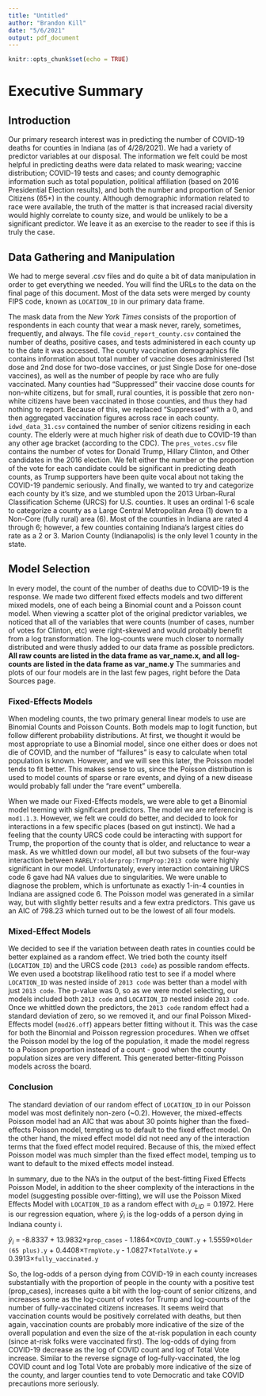 ```yaml
---
title: "Untitled"
author: "Brandon Kill"
date: "5/6/2021"
output: pdf_document
---
```


```r
knitr::opts_chunk$set(echo = TRUE)
```

# Executive Summary
## Introduction
Our primary research interest was in predicting the number of COVID-19 deaths for counties in Indiana (as of 4/28/2021). We had a variety of predictor variables at our disposal. The information we felt could be most helpful in predicting deaths were data related to mask wearing; vaccine distribution; COVID-19 tests and cases; and county demographic information such as total population, political affiliation (based on 2016 Presidential Election results), and both the number and proportion of Senior Citizens (65+) in the county. Although demographic information related to race were available, the truth of the matter is that increased racial diversity would highly correlate to county size, and would be unlikely to be a significant predictor. We leave it as an exercise to the reader to see if this is truly the case.

## Data Gathering and Manipulation
We had to merge several .csv files and do quite a bit of data manipulation in order to get everything we needed. You will find the URLs to the data on the final page of this document. Most of the data sets were merged by county FIPS code, known as `LOCATION_ID` in our primary data frame.  

The mask data from the *New York Times* consists of the proportion of respondents in each county that wear a mask never, rarely, sometimes, frequently, and always. The file `covid_report_county.csv` contained the number of deaths, positive cases, and tests administered in each county up to the date it was accessed.  The county vaccination demographics file contains information about total number of vaccine doses administered (1st dose and 2nd dose for two-dose vaccines, or just Single Dose for one-dose vaccines), as well as the number of people by race who are fully vaccinated.  Many counties had "Suppressed" their vaccine dose counts for non-white citizens, but for small, rural counties, it is possible that zero non-white citizens have been vaccinated in those counties, and thus they had nothing to report. Because of this, we replaced "Suppressed" with a 0, and then aggregated vaccination figures across race in each county.  `idwd_data_31.csv` contained the number of senior citizens residing in each county. The elderly were at much higher risk of death due to COVID-19 than any other age bracket (according to the CDC). The `pres_votes.csv` file contains the number of votes for Donald Trump, Hillary Clinton, and Other candidates in the 2016 election.  We felt either the number or the proportion of the vote for each candidate could be significant in predicting death counts, as Trump supporters have been quite vocal about not taking the COVID-19 pandemic seriously. And finally, we wanted to try and categorize each county by it's size, and we stumbled upon the 2013 Urban-Rural Classification Scheme (URCS) for U.S. counties. It uses an ordinal 1-6 scale to categorize a county as a Large Central Metropolitan Area (1) down to a Non-Core (fully rural) area (6).  Most of the counties in Indiana are rated 4 through 6; however, a few counties containing Indiana's largest cities do rate as a 2 or 3. Marion County (Indianapolis) is the only level 1 county in the state.

## Model Selection
In every model, the count of the number of deaths due to COVID-19 is the response. We made two different fixed effects models and two different mixed models, one of each being a Binomial count and a Poisson count model. When viewing a scatter plot of the original predictor variables, we noticed that all of the variables that were counts (number of cases, number of votes for Clinton, etc) were right-skewed and would probably benefit from a log transformation. The log-counts were much closer to normally distributed and were thusly added to our data frame as possible predictors. **All raw counts are listed in the data frame as var_name.x, and all log-counts are listed in the data frame as var_name.y** The summaries and plots of our four models are in the last few pages, right before the Data Sources page.

### Fixed-Effects Models
When modeling counts, the two primary general linear models to use are Binomial Counts and Poisson Counts. Both models map to logit function, but follow different probability distributions. At first, we thought it would be most appropriate to use a Binomial model, since one either does or does not die of COVID, and the number of "failures" is easy to calculate when total population is known.  However, and we will see this later, the Poisson model tends to fit better.  This makes sense to us, since the Poisson distribution is used to model counts of sparse or rare events, and dying of a new disease would probably fall under the "rare event" umberella.

When we made our Fixed-Effects models, we were able to get a Binomial model teeming with significant predictors. The model we are referencing is `mod1.1.3`.  However, we felt we could do better, and decided to look for interactions in a few specific places (based on gut instinct).  We had a feeling that the county URCS code could be interacting with support for Trump, the proportion of the county that is older, and reluctance to wear a mask. As we whittled down our model, all but two subsets of the four-way interaction between `RARELY:olderprop:TrmpProp:2013 code` were highly significant in our model. Unfortunately, every interaction containing URCS code 6 gave had NA values due to singularities. We were unable to diagnose the problem, which is unfortunate as exactly 1-in-4 counties in Indiana are assigned code 6. The Poisson model was generated in a similar way, but with slightly better results and a few extra predictors. This gave us an AIC of 798.23 which turned out to be the lowest of all four models.

### Mixed-Effect Models
We decided to see if the variation between death rates in counties could be better explained as a random effect. We tried both the county itself (`LOCATION_ID`) and the URCS code (`2013 code`) as possible random effects. We even used a bootstrap likelihood ratio test to see if a model where `LOCATION_ID` was nested inside of `2013 code` was better than a model with just `2013 code`. The p-value was 0, so as we were model selecting, our models included both `2013 code` and `LOCATION_ID` nested inside `2013 code`. Once we whittled down the predictors, the `2013 code` random effect had a standard deviation of zero, so we removed it, and our final Poisson Mixed-Effects model (`mod26.off`) appears better fitting without it. This was the case for both the Binomial and Poisson regression procedures. When we offset the Poisson model by the log of the population, it made the model regress to a Poisson proportion instead of a count - good when the county population sizes are very different. This generated better-fitting Poisson models across the board.

### Conclusion
The standard deviation of our random effect of `LOCATION_ID` in our Poisson model was most definitely non-zero (~0.2). However, the mixed-effects Poisson model had an AIC that was about 30 points higher than the fixed-effects Poisson model, tempting us to default to the fixed effect model. On the other hand, the mixed effect model did not need any of the interaction terms that the fixed effect model required.  Because of this, the mixed effect Poisson model was much simpler than the fixed effect model, temping us to want to default to the mixed effects model instead.

In summary, due to the NA's in the output of the best-fitting Fixed Effects Poisson Model, in addition to the sheer complexity of the interactions in the model (suggesting possible over-fitting), we will use the Poisson Mixed Effects Model with `LOCATION_ID` as a random effect with $\sigma_{LID} = 0.1972$. Here is our regression equation, where $\hat y_i$ is the log-odds of a person dying in Indiana county i.

$\hat y_i$ = -8.8337 + 13.9832$\times$`prop_cases` - 1.1864$\times$`COVID_COUNT.y` + 1.5559$\times$`Older (65 plus).y` + 0.4408$\times$`TrmpVote.y` - 1.0827$\times$`TotalVote.y` + 0.3913$\times$`fully_vaccinated.y`

So, the log-odds of a person dying from COVID-19 in each county increases substantially with the proportion of people in the county with a positive test (prop_cases), increases quite a bit with the log-count of senior citizens, and increases some as the log-count of votes for Trump and log-counts of the number of fully-vaccinated citizens increases. It seems weird that vaccination counts would be positively correlated with deaths, but then again, vaccination counts are probably more indicative of the size of the overall population and even the size of the at-risk population in each county (since at-risk folks were vaccinated first). The log-odds of dying from COVID-19 decrease as the log of COVID count and log of Total Vote increase. Similar to the reverse signage of log-fully-vaccinated, the log COVID count and log Total Vote are probably more indicative of the size of the county, and larger counties tend to vote Democratic and take COVID precautions more seriously.